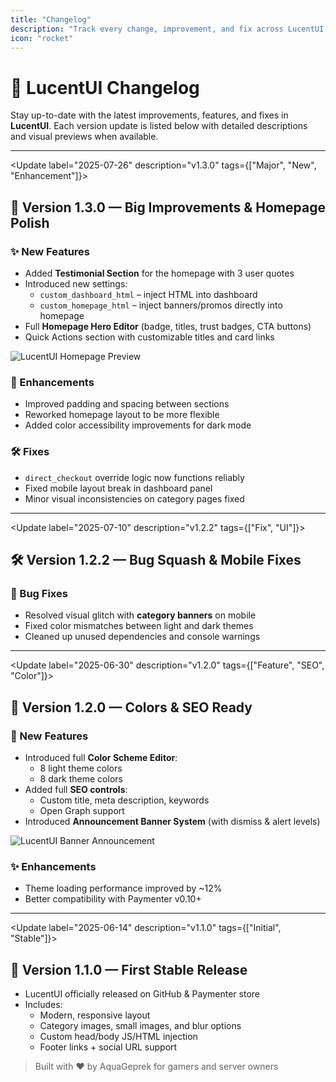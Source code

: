 ```yaml
---
title: "Changelog"
description: "Track every change, improvement, and fix across LucentUI versions."
icon: "rocket"
---
```


# 📝 LucentUI Changelog

Stay up-to-date with the latest improvements, features, and fixes in **LucentUI**. Each version update is listed below with detailed descriptions and visual previews when available.

---

<Update label="2025-07-26" description="v1.3.0" tags={["Major", "New", "Enhancement"]}>
## 🚀 Version 1.3.0 — Big Improvements & Homepage Polish

### ✨ New Features

- Added **Testimonial Section** for the homepage with 3 user quotes
- Introduced new settings:
  - `custom_dashboard_html` – inject HTML into dashboard
  - `custom_homepage_html` – inject banners/promos directly into homepage
- Full **Homepage Hero Editor** (badge, titles, trust badges, CTA buttons)
- Quick Actions section with customizable titles and card links

<Frame>
  <img src="https://cdn.zerocloud.my.id/docs-assets/lucentui-v130.png" alt="LucentUI Homepage Preview" />
</Frame>

### 💄 Enhancements

- Improved padding and spacing between sections
- Reworked homepage layout to be more flexible
- Added color accessibility improvements for dark mode

### 🛠 Fixes

- `direct_checkout` override logic now functions reliably
- Fixed mobile layout break in dashboard panel
- Minor visual inconsistencies on category pages fixed
</Update>

---

<Update label="2025-07-10" description="v1.2.2" tags={["Fix", "UI"]}>
## 🛠 Version 1.2.2 — Bug Squash & Mobile Fixes

### 🔧 Bug Fixes

- Resolved visual glitch with **category banners** on mobile
- Fixed color mismatches between light and dark themes
- Cleaned up unused dependencies and console warnings
</Update>

---

<Update label="2025-06-30" description="v1.2.0" tags={["Feature", "SEO", "Color"]}>
## 🎨 Version 1.2.0 — Colors & SEO Ready

### 🧠 New Features

- Introduced full **Color Scheme Editor**:
  - 8 light theme colors
  - 8 dark theme colors
- Added full **SEO controls**:
  - Custom title, meta description, keywords
  - Open Graph support
- Introduced **Announcement Banner System** (with dismiss & alert levels)

<Frame>
  <img src="https://cdn.zerocloud.my.id/docs-assets/lucentui-banner-system.png" alt="LucentUI Banner Announcement" />
</Frame>

### ✨ Enhancements

- Theme loading performance improved by ~12%
- Better compatibility with Paymenter v0.10+
</Update>

---

<Update label="2025-06-14" description="v1.1.0" tags={["Initial", "Stable"]}>
## 🎉 Version 1.1.0 — First Stable Release

- LucentUI officially released on GitHub & Paymenter store
- Includes:
  - Modern, responsive layout
  - Category images, small images, and blur options
  - Custom head/body JS/HTML injection
  - Footer links + social URL support

> Built with ❤️ by AquaGeprek for gamers and server owners
</Update>
